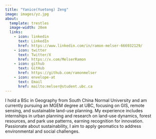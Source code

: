 ```yaml
---
title: "Yanice(Yuetong) Zeng"
image: images/yz.jpg
about:
  template: trestles
  image-width: 20em
  links: 
    - icon: linkedin
      text: LinkedIn
      href: https://www.linkedin.com/in/ramon-melser-666932129/
    - icon: twitter
      text: Twitter/X
      href: https://x.com/MelserRamon
    - icon: github
      text: GitHub
      href: https://github.com/ramonmelser
    - icon: envelope-at
      text: Email
      href: mailto:melser@student.ubc.ca
---
```


I hold a BSc in Geography from South China Normal University and am currently pursuing an MGEM degree at UBC, focusing on GIS, remote sensing, and sustainable land-use planning. My experience includes internships in urban planning and research on land-use dynamics, forest resources, and park use patterns, earning recognition for innovation. Passionate about sustainability, I aim to apply geomatics to address environmental and social challenges.                         


